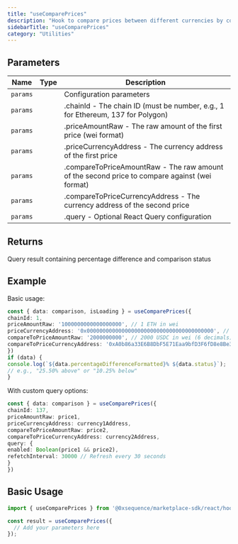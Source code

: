 ```yaml
---
title: "useComparePrices"
description: "Hook to compare prices between different currencies by converting both to USD Compares two prices by converting both to USD using real-time exchange rates and returns the percentage difference with comparison status."
sidebarTitle: "useComparePrices"
category: "Utilities"
---
```


## Parameters

| Name | Type | Description |
|------|------|-------------|
| `params` |  | Configuration parameters |
| `params` |  | .chainId - The chain ID (must be number, e.g., 1 for Ethereum, 137 for Polygon) |
| `params` |  | .priceAmountRaw - The raw amount of the first price (wei format) |
| `params` |  | .priceCurrencyAddress - The currency address of the first price |
| `params` |  | .compareToPriceAmountRaw - The raw amount of the second price to compare against (wei format) |
| `params` |  | .compareToPriceCurrencyAddress - The currency address of the second price |
| `params` |  | .query - Optional React Query configuration |

## Returns

Query result containing percentage difference and comparison status

## Example

Basic usage:
```typescript
const { data: comparison, isLoading } = useComparePrices({
chainId: 1,
priceAmountRaw: '1000000000000000000', // 1 ETH in wei
priceCurrencyAddress: '0x0000000000000000000000000000000000000000', // ETH
compareToPriceAmountRaw: '2000000000', // 2000 USDC in wei (6 decimals)
compareToPriceCurrencyAddress: '0xA0b86a33E6B8DbF5E71Eaa9bfD3F6fD8e8Be3F69' // USDC
})
if (data) {
console.log(`${data.percentageDifferenceFormatted}% ${data.status}`);
// e.g., "25.50% above" or "10.25% below"
}
```

With custom query options:
```typescript
const { data: comparison } = useComparePrices({
chainId: 137,
priceAmountRaw: price1,
priceCurrencyAddress: currency1Address,
compareToPriceAmountRaw: price2,
compareToPriceCurrencyAddress: currency2Address,
query: {
enabled: Boolean(price1 && price2),
refetchInterval: 30000 // Refresh every 30 seconds
}
})
```

## Basic Usage

```typescript
import { useComparePrices } from '@0xsequence/marketplace-sdk/react/hooks';

const result = useComparePrices({
  // Add your parameters here
});
```


